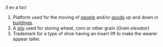 /l ev a tor/

# Platform used for the moving of [[people]] and/or [[goods]] up and down in [[building]]s.
# A [[silo]] used for storing wheat, corn or other grain (''Grain elevator'')
# Trademark for a type of shoe having an insert lift to make the wearer appear taller.